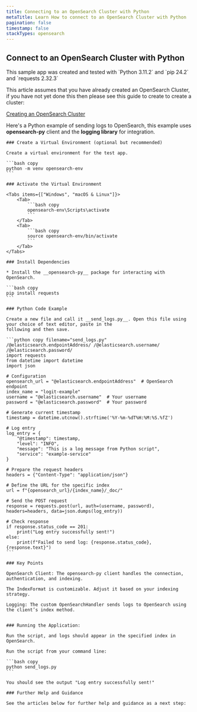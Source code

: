 ```yaml
---
title: Connecting to an OpenSearch Cluster with Python
metaTitle: Learn How to connect to an OpenSearch Cluster with Python
pagination: false
timestamp: false
stackTypes: opensearch
---
```


## Connect to an OpenSearch Cluster with Python

<Callout type="info">
This sample app was created and tested with `Python 3.11.2` and `pip 24.2` and `requests 2.32.3`
</Callout>

This article assumes that you have already created an OpenSearch Cluster, if you have not yet done this then 
please see this guide to create to create a cluster:

[Creating an OpenSearch Cluster](creating-opensearch-cluster.mdx)

Here's a Python example of sending logs to OpenSearch, this example uses __opensearch-py__ client and 
the __logging library__ for integration.

<Steps>

    ### Create a Virtual Environment (optional but recommended)

    Create a virtual environment for the test app.

    ```bash copy
    python -m venv opensearch-env
    ```

    ### Activate the Virtual Environment

    <Tabs items={["Windows", "macOS & Linux"]}>
        <Tab>
            ```bash copy
            opensearch-env\Scripts\activate
            ```
        </Tab>
        <Tab>
            ```bash copy
            source opensearch-env/bin/activate
            ```
        </Tab>
    </Tabs>

    ### Install Dependencies

    * Install the __opensearch-py__ package for interacting with OpenSearch.

    ```bash copy
    pip install requests
    ```

    ### Python Code Example

    Create a new file and call it __send_logs.py__. Open this file using your choice of text editor, paste in the 
    following and then save.

    ```python copy filename="send_logs.py" /@elasticsearch.endpointAddress/ /@elasticsearch.username/ /@elasticsearch.password/
    import requests
    from datetime import datetime
    import json

    # Configuration
    opensearch_url = "@elasticsearch.endpointAddress"  # OpenSearch endpoint
    index_name = "logit-example"
    username = "@elasticsearch.username"  # Your username
    password = "@elasticsearch.password"  # Your password

    # Generate current timestamp
    timestamp = datetime.utcnow().strftime('%Y-%m-%dT%H:%M:%S.%fZ')

    # Log entry
    log_entry = {
        "@timestamp": timestamp,
        "level": "INFO",
        "message": "This is a log message from Python script",
        "service": "example-service"
    }

    # Prepare the request headers
    headers = {"Content-Type": "application/json"}

    # Define the URL for the specific index
    url = f"{opensearch_url}/{index_name}/_doc/"

    # Send the POST request
    response = requests.post(url, auth=(username, password), headers=headers, data=json.dumps(log_entry))

    # Check response
    if response.status_code == 201:
        print("Log entry successfully sent!")
    else:
        print(f"Failed to send log: {response.status_code}, {response.text}")
    ```
    
    ### Key Points

    OpenSearch Client: The opensearch-py client handles the connection, authentication, and indexing.

    The IndexFormat is customizable. Adjust it based on your indexing strategy.

    Logging: The custom OpenSearchHandler sends logs to OpenSearch using the client’s index method.
    

    ### Running the Application:

    Run the script, and logs should appear in the specified index in OpenSearch.

    Run the script from your command line:

    ```bash copy
    python send_logs.py
    ```

    You should see the output "Log entry successfully sent!"

    ### Further Help and Guidance

    See the articles below for further help and guidance as a next step:

</Steps>
